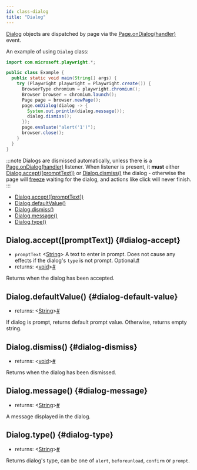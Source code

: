 ```yaml
---
id: class-dialog
title: "Dialog"
---
```


[Dialog] objects are dispatched by page via the [Page.onDialog(handler)](./api/class-page.mdx#page-event-dialog) event.

An example of using `Dialog` class:

```java
import com.microsoft.playwright.*;

public class Example {
  public static void main(String[] args) {
    try (Playwright playwright = Playwright.create()) {
      BrowserType chromium = playwright.chromium();
      Browser browser = chromium.launch();
      Page page = browser.newPage();
      page.onDialog(dialog -> {
        System.out.println(dialog.message());
        dialog.dismiss();
      });
      page.evaluate("alert('1')");
      browser.close();
    }
  }
}
```

:::note
Dialogs are dismissed automatically, unless there is a [Page.onDialog(handler)](./api/class-page.mdx#page-event-dialog) listener. When listener is present, it **must** either [Dialog.accept([promptText])](./api/class-dialog.mdx#dialog-accept) or [Dialog.dismiss()](./api/class-dialog.mdx#dialog-dismiss) the dialog - otherwise the page will [freeze](https://developer.mozilla.org/en-US/docs/Web/JavaScript/EventLoop#never_blocking) waiting for the dialog, and actions like click will never finish.
:::


- [Dialog.accept([promptText])](./api/class-dialog.mdx#dialog-accept)
- [Dialog.defaultValue()](./api/class-dialog.mdx#dialog-default-value)
- [Dialog.dismiss()](./api/class-dialog.mdx#dialog-dismiss)
- [Dialog.message()](./api/class-dialog.mdx#dialog-message)
- [Dialog.type()](./api/class-dialog.mdx#dialog-type)

## Dialog.accept([promptText]) {#dialog-accept}
- `promptText`<a aria-hidden="true" tabindex="-1" class="list-anchor-link" id="dialog-accept-option-prompt-text"/> &#60;[String]&#62; A text to enter in prompt. Does not cause any effects if the dialog's `type` is not prompt. Optional.<a href="#dialog-accept-option-prompt-text" class="list-anchor">#</a>
- returns:<a aria-hidden="true" tabindex="-1" class="list-anchor-link" id="dialog-accept-return"/> &#60;[void]&#62;<a href="#dialog-accept-return" class="list-anchor">#</a>

Returns when the dialog has been accepted.

## Dialog.defaultValue() {#dialog-default-value}
- returns:<a aria-hidden="true" tabindex="-1" class="list-anchor-link" id="dialog-default-value-return"/> &#60;[String]&#62;<a href="#dialog-default-value-return" class="list-anchor">#</a>

If dialog is prompt, returns default prompt value. Otherwise, returns empty string.

## Dialog.dismiss() {#dialog-dismiss}
- returns:<a aria-hidden="true" tabindex="-1" class="list-anchor-link" id="dialog-dismiss-return"/> &#60;[void]&#62;<a href="#dialog-dismiss-return" class="list-anchor">#</a>

Returns when the dialog has been dismissed.

## Dialog.message() {#dialog-message}
- returns:<a aria-hidden="true" tabindex="-1" class="list-anchor-link" id="dialog-message-return"/> &#60;[String]&#62;<a href="#dialog-message-return" class="list-anchor">#</a>

A message displayed in the dialog.

## Dialog.type() {#dialog-type}
- returns:<a aria-hidden="true" tabindex="-1" class="list-anchor-link" id="dialog-type-return"/> &#60;[String]&#62;<a href="#dialog-type-return" class="list-anchor">#</a>

Returns dialog's type, can be one of `alert`, `beforeunload`, `confirm` or `prompt`.

[Browser]: ./api/class-browser.mdx "Browser"
[BrowserContext]: ./api/class-browsercontext.mdx "BrowserContext"
[BrowserType]: ./api/class-browsertype.mdx "BrowserType"
[ConsoleMessage]: ./api/class-consolemessage.mdx "ConsoleMessage"
[Dialog]: ./api/class-dialog.mdx "Dialog"
[Download]: ./api/class-download.mdx "Download"
[ElementHandle]: ./api/class-elementhandle.mdx "ElementHandle"
[FileChooser]: ./api/class-filechooser.mdx "FileChooser"
[Frame]: ./api/class-frame.mdx "Frame"
[FrameLocator]: ./api/class-framelocator.mdx "FrameLocator"
[JSHandle]: ./api/class-jshandle.mdx "JSHandle"
[Keyboard]: ./api/class-keyboard.mdx "Keyboard"
[Locator]: ./api/class-locator.mdx "Locator"
[LocatorAssertions]: ./api/class-locatorassertions.mdx "LocatorAssertions"
[Mouse]: ./api/class-mouse.mdx "Mouse"
[Page]: ./api/class-page.mdx "Page"
[PageAssertions]: ./api/class-pageassertions.mdx "PageAssertions"
[Playwright]: ./api/class-playwright.mdx "Playwright"
[PlaywrightAssertions]: ./api/class-playwrightassertions.mdx "PlaywrightAssertions"
[PlaywrightException]: ./api/class-playwrightexception.mdx "PlaywrightException"
[Request]: ./api/class-request.mdx "Request"
[Response]: ./api/class-response.mdx "Response"
[Route]: ./api/class-route.mdx "Route"
[Selectors]: ./api/class-selectors.mdx "Selectors"
[TimeoutError]: ./api/class-timeouterror.mdx "TimeoutError"
[Touchscreen]: ./api/class-touchscreen.mdx "Touchscreen"
[Tracing]: ./api/class-tracing.mdx "Tracing"
[Video]: ./api/class-video.mdx "Video"
[WebSocket]: ./api/class-websocket.mdx "WebSocket"
[WebSocketFrame]: ./api/class-websocketframe.mdx "WebSocketFrame"
[Worker]: ./api/class-worker.mdx "Worker"
[Element]: https://developer.mozilla.org/en-US/docs/Web/API/element "Element"
[EvaluationArgument]: ./evaluating.mdx#evaluation-argument "EvaluationArgument"
[Promise]: https://developer.mozilla.org/en-US/docs/Web/JavaScript/Reference/Global_Objects/Promise "Promise"
[iterator]: https://developer.mozilla.org/en-US/docs/Web/JavaScript/Reference/Iteration_protocols "Iterator"
[origin]: https://developer.mozilla.org/en-US/docs/Glossary/Origin "Origin"
[selector]: https://developer.mozilla.org/en-US/docs/Web/CSS/CSS_Selectors "selector"
[Serializable]: https://developer.mozilla.org/en-US/docs/Web/JavaScript/Reference/Global_Objects/JSON/stringify#Description "Serializable"
[UIEvent.detail]: https://developer.mozilla.org/en-US/docs/Web/API/UIEvent/detail "UIEvent.detail"
[UnixTime]: https://en.wikipedia.org/wiki/Unix_time "Unix Time"
[xpath]: https://developer.mozilla.org/en-US/docs/Web/XPath "xpath"

[boolean]: https://docs.oracle.com/javase/tutorial/java/nutsandbolts/datatypes.html "boolean"
[byte&#91;&#93;]: https://docs.oracle.com/javase/tutorial/java/nutsandbolts/datatypes.html "byte[]"
[Consumer]: https://docs.oracle.com/javase/8/docs/api/java/util/function/Consumer.html "Consumer"
[double]: https://docs.oracle.com/javase/tutorial/java/nutsandbolts/datatypes.html "double"
[InputStream]: https://docs.oracle.com/javase/8/docs/api/java/io/InputStream.html "InputStream"
[int]: https://docs.oracle.com/javase/tutorial/java/nutsandbolts/datatypes.html "int"
[List]: https://docs.oracle.com/javase/8/docs/api/java/util/List.html "List"
[Map]: https://docs.oracle.com/javase/8/docs/api/java/util/Map.html "Map"
[null]: https://docs.oracle.com/javase/specs/jls/se8/html/jls-3.html#jls-3.10.7 "null"
[Object]: https://docs.oracle.com/javase/8/docs/api/java/lang/Object.html "Object"
[Path]: https://docs.oracle.com/javase/8/docs/api/java/nio/file/Path.html "Path"
[Pattern]: https://docs.oracle.com/javase/8/docs/api/java/util/regex/Pattern.html "Pattern"
[Predicate]: https://docs.oracle.com/javase/8/docs/api/java/util/function/Predicate.html "Predicate"
[void]: https://docs.oracle.com/javase/tutorial/java/javaOO/methods.html "void"
[Runnable]: https://docs.oracle.com/javase/8/docs/api/java/lang/Runnable.html "Runnable"
[RuntimeException]: https://docs.oracle.com/javase/8/docs/api/java/lang/RuntimeException.html "RuntimeException"
[String]: https://docs.oracle.com/javase/8/docs/api/java/lang/String.html "String"

[all available image tags]: https://mcr.microsoft.com/v2/playwright/java/tags/list "all available image tags"
[Docker Hub]: https://hub.docker.com/_/microsoft-playwright-java "Docker Hub"
[Dockerfile.focal]: https://github.com/microsoft/playwright-java/blob/master/Dockerfile.focal "Dockerfile.focal"
